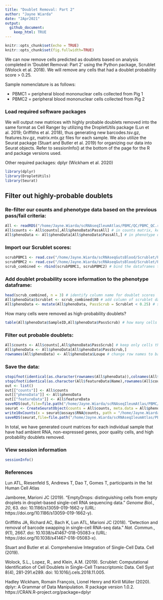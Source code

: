 ```yaml
---
title: "Doublet Removal: Part 2"
author: "Jayne Wiarda"
date: "2Apr2021"
output:
  github_document: 
    keep_html: TRUE
---
```


```r
knitr::opts_chunk$set(echo = TRUE)
knitr::opts_chunk$set(fig.fullwidth=TRUE)
```

We can now remove cells predicted as doublets based on analysis completed in 'Doublet Removal: Part 2' using the Python package, Scrublet (Wolock et al. 2018). We will remove any cells that had a doublet probability score > 0.25.

Sample nomenclature is as follows:

* PBMC1 = peripheral blood mononuclear cells collected from Pig 1
* PBMC2 = peripheral blood mononuclear cells collected from Pig 2

### Load required software packages

We will output new matrices with highly probable doublets removed into the same format as Cell Ranger by utilizing the DropletUtils package (Lun et al. 2019; Griffiths et al. 2018), thus generating new barcodes.tsv.gz, features.tsv.gz, matrix.mtx.gz files for each sample. We also utilize the Seurat package (Stuart and Butler et al. 2019) for organizing our data into Seurat objects. Refer to sessionInfo() at the bottom of the page for the R and package versions used. 

Other required packages: dplyr (Wickham et al. 2020)

```r
library(dplyr) 
library(DropletUtils) 
library(Seurat) 
```

## Filter out highly-probable doublets

### Re-filter our counts and phenotype data based on the previous pass/fail criteria:

```r
All <- readRDS("/home/Jayne.Wiarda/scRNAseqIleumAtlas/PBMC/QC/PBMC_QC.rds")
All$counts <- All$counts[,All$phenoData$PassAll] # in counts matrix, keep only cells that passed all criteria in previous QC (not including doublet removal)
All$phenoData <- All$phenoData[All$phenoData$PassAll,] # in phenotype data, keep only cells that passed all criteria in previous QC (not including doublet removal)
```

### Import our Scrublet scores:

```r
scrubPBMC1 <- read.csv("/home/Jayne.Wiarda/scRNAseqGutsBlood/Scrublet/PBMC1_ScrubScoreForJayne.csv") # import doublet scores for sample PBMC1
scrubPBMC2 <- read.csv("/home/Jayne.Wiarda/scRNAseqGutsBlood/Scrublet/PBMC2_ScrubScoreForJayne.csv") # import doublet scores for sample PBMC2
scrub_combined <- rbind(scrubPBMC1, scrubPBMC2) # bind the dataframes together in the exact same order we've been using to list our samples (alphabetical in our case)
```

### Add doublet probability score information to the phenotype dataframe:

```r
head(scrub_combined, n = 3) # identify column name for doublet scores
All$phenoData$Scrublet <- scrub_combined$X0 # add column of scrublet data information for each cell to phenotype dataframe
All$phenoData <- mutate(All$phenoData, PassScrub = Scrublet < 0.25) # set the appropriate probability threshold... we decided on 0.25 for all samples here
```

How many cells were removed as high-probability doublets?

```r
table(All$phenoData$SampleID,All$phenoData$PassScrub) # how many cells passed scrubbing criteria?
```

### Filter out probable doublets:

```r
All$counts <- All$counts[,All$phenoData$PassScrub] # keep only cells that passed all criteria in QC
All$phenoData <- All$phenoData[All$phenoData$PassScrub,]
rownames(All$phenoData) <- All$phenoData$Loupe # change row names to barcode IDs
```

### Save the data:

```r
stopifnot(identical(as.character(rownames(All$phenoData)),colnames(All$counts)))
stopifnot(identical(as.character(All$featureData$Name),rownames(All$counts)))
out <- list()
out[["counts"]] <- All$counts
out[["phenoData"]] <- All$phenoData
out[["featureData"]] <- All$featureData
saveRDS(out,file=file.path("/home/Jayne.Wiarda/scRNAseqIleumAtlas/PBMC/Scrublet/", "PBMCscrubbedDFs.rds")) # this saves all of our information for counts, barcodes, and feature data as an .rds
seurat <- CreateSeuratObject(counts = All$counts, meta.data = All$phenoData) # create Seurat object of counts & pheno data
write10xCounts(x = seurat@assays$RNA@counts, path = "/home/Jayne.Wiarda/scRNAseqIleumAtlas/PBMC/Scrublet/PBMCscrubbed", version = "3") # create CellRanger-like output files of our Seurat object
saveRDS(seurat,file=file.path("/home/Jayne.Wiarda/scRNAseqIleumAtlas/PBMC/Scrublet/", "PBMCscrubbedSeurat.rds")) # this saves all of our information for counts, barcodes, and feature data as an .rds
```

In total, we have generated count matrices for each individual sample that have had ambient RNA, non-expressed genes, poor quality cells, and high probability doublets removed.

### View session information

```r
sessionInfo()
```

### References

Lun ATL, Riesenfeld S, Andrews T, Dao T, Gomes T, participants in the 1st Human Cell Atlas

Jamboree, Marioni JC (2019). “EmptyDrops: distinguishing cells from empty droplets in
droplet-based single-cell RNA sequencing data.” _Genome Biol._, *20*, 63. doi:
10.1186/s13059-019-1662-y (URL: https://doi.org/10.1186/s13059-019-1662-y).

Griffiths JA, Richard AC, Bach K, Lun ATL, Marioni JC (2018). “Detection and removal of
barcode swapping in single-cell RNA-seq data.” _Nat. Commun._, *9*(1), 2667. doi:
10.1038/s41467-018-05083-x (URL: https://doi.org/10.1038/s41467-018-05083-x).

Stuart and Butler et al. Comprehensive Integration of Single-Cell Data. Cell (2019).

Wolock, S.L., Lopez, R., and Klein, A.M. (2019). Scrublet: Computational Identification of Cell Doublets in Single-Cell Transcriptomic Data. Cell Syst 8(4), 281-291.e289. doi: 10.1016/j.cels.2018.11.005.

Hadley Wickham, Romain François, Lionel Henry and Kirill Müller (2020). dplyr: A Grammar of Data Manipulation. R package version 1.0.2. https://CRAN.R-project.org/package=dplyr
